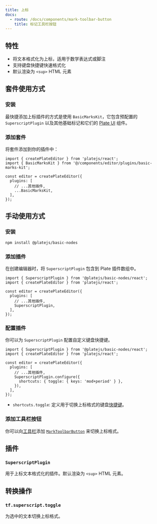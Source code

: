 ```yaml
---
title: 上标
docs:
  - route: /docs/components/mark-toolbar-button
    title: 标记工具栏按钮
---
```


<ComponentPreview name="basic-marks-demo" />

<PackageInfo>

## 特性

- 将文本格式化为上标，适用于数学表达式或脚注
- 支持键盘快捷键快速格式化
- 默认渲染为 `<sup>` HTML 元素

</PackageInfo>

## 套件使用方式

<Steps>

### 安装

最快捷添加上标插件的方式是使用 `BasicMarksKit`，它包含预配置的 `SuperscriptPlugin` 以及其他基础标记和它们的 [Plate UI](/docs/installation/plate-ui) 组件。

<ComponentSource name="basic-marks-kit" />

### 添加套件

将套件添加到你的插件中：

```tsx
import { createPlateEditor } from 'platejs/react';
import { BasicMarksKit } from '@/components/editor/plugins/basic-marks-kit';

const editor = createPlateEditor({
  plugins: [
    // ...其他插件,
    ...BasicMarksKit,
  ],
});
```

</Steps>

## 手动使用方式

<Steps>

### 安装

```bash
npm install @platejs/basic-nodes
```

### 添加插件

在创建编辑器时，将 `SuperscriptPlugin` 包含到 Plate 插件数组中。

```tsx
import { SuperscriptPlugin } from '@platejs/basic-nodes/react';
import { createPlateEditor } from 'platejs/react';

const editor = createPlateEditor({
  plugins: [
    // ...其他插件,
    SuperscriptPlugin,
  ],
});
```

### 配置插件

你可以为 `SuperscriptPlugin` 配置自定义键盘快捷键。

```tsx
import { SuperscriptPlugin } from '@platejs/basic-nodes/react';
import { createPlateEditor } from 'platejs/react';

const editor = createPlateEditor({
  plugins: [
    // ...其他插件,
    SuperscriptPlugin.configure({
      shortcuts: { toggle: { keys: 'mod+period' } },
    }),
  ],
});
```

- `shortcuts.toggle`: 定义用于切换上标格式的键盘[快捷键](/docs/plugin-shortcuts)。

### 添加工具栏按钮

你可以向[工具栏](/docs/toolbar)添加 [`MarkToolbarButton`](/docs/components/mark-toolbar-button) 来切换上标格式。

</Steps>

## 插件

### `SuperscriptPlugin`

用于上标文本格式化的插件。默认渲染为 `<sup>` HTML 元素。

## 转换操作

### `tf.superscript.toggle`

为选中的文本切换上标格式。